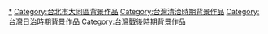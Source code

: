 [[Category:大稻埕|*]]
[[Category:台北市大同區背景作品|Category:台北市大同區背景作品]]
[[Category:台灣清治時期背景作品|Category:台灣清治時期背景作品]]
[[Category:台灣日治時期背景作品|Category:台灣日治時期背景作品]]
[[Category:台灣戰後時期背景作品|Category:台灣戰後時期背景作品]]